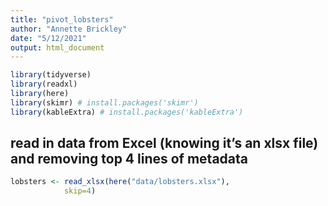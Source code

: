 ```yaml
---
title: "pivot_lobsters"
author: "Annette Brickley"
date: "5/12/2021"
output: html_document
---
```


```r
library(tidyverse)
library(readxl)
library(here)
library(skimr) # install.packages('skimr')
library(kableExtra) # install.packages('kableExtra')
```

## read in data from Excel (knowing it's an xlsx file) and removing top 4 lines of metadata

```r
lobsters <- read_xlsx(here("data/lobsters.xlsx"),
            skip=4)
```